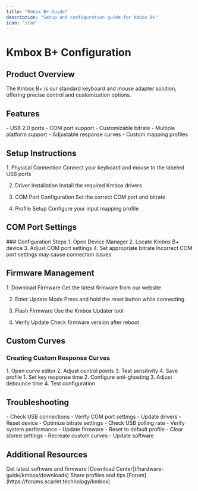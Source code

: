 ```yaml
---
title: "Kmbox B+ Guide"
description: "Setup and configuration guide for Kmbox B+"
icon: 'star'
---
```


# Kmbox B+ Configuration

## Product Overview

<Note>
The Kmbox B+ is our standard keyboard and mouse adapter solution, offering precise control and customization options.
</Note>

## Features

<CardGroup>
  <Card title="Connectivity" icon="plug">
    - USB 2.0 ports
    - COM port support
    - Customizable bitrate
  </Card>
  
  <Card title="Compatibility" icon="check">
    - Multiple platform support
    - Adjustable response curves
    - Custom mapping profiles
  </Card>
</CardGroup>

## Setup Instructions

<Steps>
  1. Physical Connection
     Connect your keyboard and mouse to the labeled USB ports
     
  2. Driver Installation
     Install the required Kmbox drivers
     
  3. COM Port Configuration
     Set the correct COM port and bitrate
     
  4. Profile Setup
     Configure your input mapping profile
</Steps>

## COM Port Settings

<Accordion title="Changing COM Port & Bitrate">
### Configuration Steps
1. Open Device Manager
2. Locate Kmbox B+ device
3. Adjust COM port settings
4. Set appropriate bitrate

<Warning>
Incorrect COM port settings may cause connection issues
</Warning>
</Accordion>

## Firmware Management

<Steps>
  1. Download Firmware
     Get the latest firmware from our website
     
  2. Enter Update Mode
     Press and hold the reset button while connecting
     
  3. Flash Firmware
     Use the Kmbox Updater tool
     
  4. Verify Update
     Check firmware version after reboot
</Steps>

## Custom Curves

### Creating Custom Response Curves

<Tabs>
  <Tab title="Mouse Curve">
    1. Open curve editor
    2. Adjust control points
    3. Test sensitivity
    4. Save profile
  </Tab>
  
  <Tab title="Keyboard Response">
    1. Set key response time
    2. Configure anti-ghosting
    3. Adjust debounce time
    4. Test configuration
  </Tab>
</Tabs>

## Troubleshooting

<AccordionGroup>
  <Accordion title="Connection Issues">
    - Check USB connections
    - Verify COM port settings
    - Update drivers
    - Reset device
  </Accordion>
  
  <Accordion title="Input Lag">
    - Optimize bitrate settings
    - Check USB polling rate
    - Verify system performance
    - Update firmware
  </Accordion>
  
  <Accordion title="Profile Problems">
    - Reset to default profile
    - Clear stored settings
    - Recreate custom curves
    - Update software
  </Accordion>
</AccordionGroup>

## Additional Resources

<CardGroup>
  <Card title="Downloads" icon="download">
    Get latest software and firmware
    [Download Center](/hardware-guide/kmbox/downloads)
  </Card>
  
  <Card title="Community" icon="users">
    Share profiles and tips
    [Forum](https://forums.scarlet.technology/kmbox)
  </Card>
</CardGroup> 